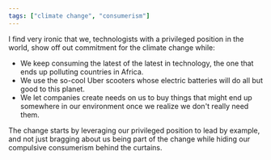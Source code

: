 ```yaml
---
tags: ["climate change", "consumerism"]
---
```


I find very ironic that we, technologists with a privileged position in the world, show off out commitment for the climate change while:

- We keep consuming the latest of the latest in technology, the one that ends up polluting countries in Africa.
- We use the so-cool Uber scooters whose electric batteries will do all but good to this planet.
- We let companies create needs on us to buy things that might end up somewhere in our environment once we realize we don't really need them.

The change starts by leveraging our privileged position to lead by example, and not just bragging about us being part of the change while hiding our compulsive consumerism behind the curtains.